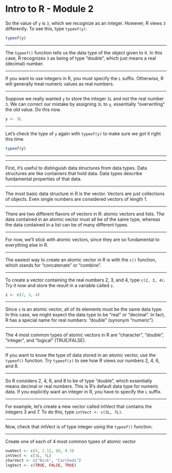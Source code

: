 Intro to R - Module 2
========================================================

So the value of `y` is `3`, which we recognize as an integer. However, R views `3` differently. To see this, type `typeof(y)`.

```r
typeof(y)
```

---

The `typeof()` function tells us the data type of the object given to it. In this case, R recognizes `3` as being of type "double", which just means a real (decimal) number.

---

If you want to use integers in R, you must specify the `L` suffix. Otherwise, R will generally treat numeric values as real numbers.

---

Suppose we really wanted `y` to store the integer `3L` and not the real number `3`. We can correct our mistake by assigning `3L` to `y`, essentially "overwriting" the old value. Do this now.

```r
y <- 3L
```

---

Let's check the type of `y` again with `typeof(y)` to make sure we got it right this time.

```r
typeof(y)
```

---







---

First, it's useful to distinguish data structures from data types. Data structures are like containers that hold data. Data types describe fundamental properties of that data.

---

The most basic data structure in R is the vector. Vectors are just collections of objects. Even single numbers are considered vectors of length 1.

---

There are two different flavors of vectors in R: atomic vectors and lists. The data contained in an atomic vector must all be of the same type, whereas the data contained in a list can be of many different types.

---

For now, we'll stick with atomic vectors, since they are so fundamental to everything else in R.

---

The easiest way to create an atomic vector in R is with the `c()` function, which stands for "concatenate" or "combine".

---

To create a vector containing the real numbers 2, 3, and 4, type `c(2, 3, 4)`. Try it now and store the result in a variable called `z`.

```r
z <- c(2, 3, 4)
```

---

Since `z` is an atomic vector, all of its elements must be the same data type. In this case, we might expect the data type to be "real" or "decimal". In fact, R has a special name for real numbers: "double" (synonym "numeric").

---

The 4 most common types of atomic vectors in R are "character", "double", "integer", and "logical" (TRUE/FALSE).

---

If you want to know the type of data stored in an atomic vector, use the `typeof()` function. Try `typeof(z)` to see how R views our numbers 2, 4, 6, and 8.

---

So R considers 2, 4, 6, and 8 to be of type "double", which essentially means decimal or real numbers. This is R's default data type for numeric data. If you explicitly want an integer in R, you have to specify the `L` suffix.

---

For example, let's create a new vector called intVect that contains the integers 3 and 7. To do this, type `intVect <- c(3L, 7L)`.

---

Now, check that intVect is of type integer using the `typeof()` function.

---

Create one of each of 4 most common types of atomic vector

```r
numVect <- c(4, 2.12, 88, 0.3)
intVect <- c(3L, 7L)
charVect <- c("Nick", "Carchedi")
logVect <- c(TRUE, FALSE, TRUE)
```